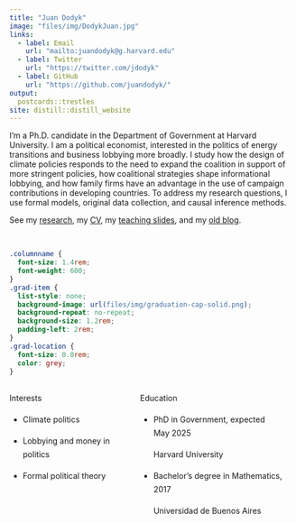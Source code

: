 ```yaml
---
title: "Juan Dodyk"
image: "files/img/DodykJuan.jpg"
links:
  - label: Email
    url: "mailto:juandodyk@g.harvard.edu"
  - label: Twitter
    url: "https://twitter.com/jdodyk"
  - label: GitHub
    url: "https://github.com/juandodyk/"
output:
  postcards::trestles
site: distill::distill_website
---
```


I'm a Ph.D. candidate in the Department of Government at Harvard University. I am a political economist, interested in the politics of energy transitions and business lobbying more broadly. I study how the design of climate policies responds to the need to expand the coalition in support of more stringent policies, how coalitional strategies shape informational lobbying, and how family firms have an advantage in the use of campaign contributions in developing countries. To address my research questions, I use formal models, original data collection, and causal inference methods.

See my [research](research.html), my [CV](files/cv.pdf), my [teaching slides](teaching.html), and my [old blog](blog.html).


<br>


```css
.columnname {
  font-size: 1.4rem; 
  font-weight: 600;
}
.grad-item {
  list-style: none; 
  background-image: url(files/img/graduation-cap-solid.png); 
  background-repeat: no-repeat;  
  background-size: 1.2rem; 
  padding-left: 2rem;
}
.grad-location {
  font-size: 0.8rem;
  color: grey;
}
```


:::: {style="display: grid; grid-template-columns: 40% 50%; grid-column-gap: 30px; line-height: 1.5rem;"}

::: {}
<span class = "columnname"> Interests </span>

* Climate politics

* Lobbying and money in politics

* Formal political theory
:::

::: {}
<span class = "columnname"> Education </span>

<ul>
 
<li class = "grad-item">   PhD in Government, expected May 2025 <br> <p class = "grad-location"> Harvard University </p> </li>
<li class = "grad-item">   Bachelor's degree in Mathematics, 2017 <br> <p class = "grad-location"> Universidad de Buenos Aires </p> 
</li>

</ul>
:::
::::
